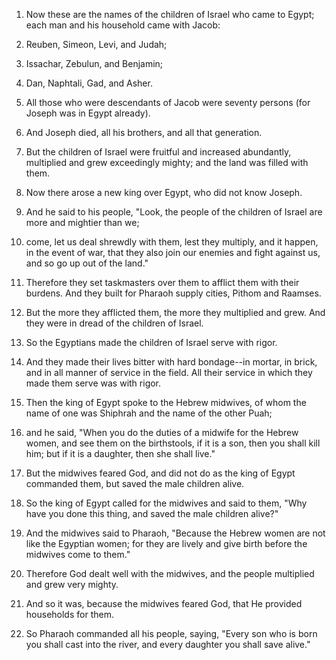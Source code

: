 
1. Now these are the names of the children of Israel who came to Egypt; each man and his household came with Jacob:

2. Reuben, Simeon, Levi, and Judah;

3. Issachar, Zebulun, and Benjamin;

4. Dan, Naphtali, Gad, and Asher.

5. All those who were descendants of Jacob were seventy persons (for Joseph was in Egypt already).

6. And Joseph died, all his brothers, and all that generation.

7. But the children of Israel were fruitful and increased abundantly, multiplied and grew exceedingly mighty; and the land was filled with them.

8. Now there arose a new king over Egypt, who did not know Joseph.

9. And he said to his people, "Look, the people of the children of Israel are more and mightier than we;

10. come, let us deal shrewdly with them, lest they multiply, and it happen, in the event of war, that they also join our enemies and fight against us, and so go up out of the land."

11. Therefore they set taskmasters over them to afflict them with their burdens. And they built for Pharaoh supply cities, Pithom and Raamses.

12. But the more they afflicted them, the more they multiplied and grew. And they were in dread of the children of Israel.

13. So the Egyptians made the children of Israel serve with rigor.

14. And they made their lives bitter with hard bondage--in mortar, in brick, and in all manner of service in the field. All their service in which they made them serve was with rigor.

15. Then the king of Egypt spoke to the Hebrew midwives, of whom the name of one was Shiphrah and the name of the other Puah;

16. and he said, "When you do the duties of a midwife for the Hebrew women, and see them on the birthstools, if it is a son, then you shall kill him; but if it is a daughter, then she shall live."

17. But the midwives feared God, and did not do as the king of Egypt commanded them, but saved the male children alive.

18. So the king of Egypt called for the midwives and said to them, "Why have you done this thing, and saved the male children alive?"

19. And the midwives said to Pharaoh, "Because the Hebrew women are not like the Egyptian women; for they are lively and give birth before the midwives come to them."

20. Therefore God dealt well with the midwives, and the people multiplied and grew very mighty.

21. And so it was, because the midwives feared God, that He provided households for them.

22. So Pharaoh commanded all his people, saying, "Every son who is born you shall cast into the river, and every daughter you shall save alive."


